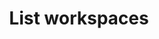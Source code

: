 ---
title: 'List workspaces'
openapi: GET /v1/workspaces
description: "API endpoint to retrieve a list of all workspaces the current user has access to."
---